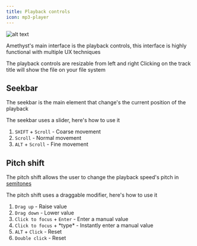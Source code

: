 ```yaml
---
title: Playback controls
icon: mp3-player
---
```


![alt text](/images/playback-controls.png)

Amethyst's main interface is the playback controls, this interface is highly functional with multiple UX techniques

<Tip>
  The playback controls are resizable from left and right
</Tip>

<Tip>
  Clicking on the track title will show the file on your file system
</Tip>
 
## Seekbar

The seekbar is the main element that change's the current position of the playback

<Tip>
  The seekbar uses a slider, here's how to use it

  1. `SHIFT` + `Scroll` - Coarse movement
  2. `Scroll` - Normal movement
  3. `ALT` + `Scroll` - Fine movement
</Tip>

## Pitch shift

The pitch shift allows the user to change the playback speed's pitch in [semitones](https://en.wikipedia.org/wiki/Semitone)

<Tip>
  The pitch shift uses a draggable modifier, here's how to use it

  1. `Drag up` - Raise value
  2. `Drag down` - Lower value
  3. `Click to focus` + `Enter` - Enter a manual value
  3. `Click to focus` + \*type\* - Instantly enter a manual value
  4. `ALT` + `Click` - Reset
  5. `Double click` - Reset
</Tip>